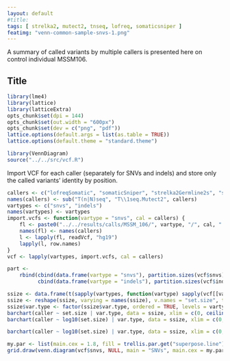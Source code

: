 ```yaml
---
layout: default
#title: 
tags: [ strelka2, mutect2, tnseq, lofreq, somaticsniper ]
featimg: "venn-common-sample-snvs-1.png"
---
```


A summary of called variants by multiple callers is presented here on control individual MSSM106.

## Title

```r
library(lme4)
library(lattice)
library(latticeExtra)
opts_chunk$set(dpi = 144)
opts_chunk$set(out.width = "600px")
opts_chunk$set(dev = c("png", "pdf"))
lattice.options(default.args = list(as.table = TRUE))
lattice.options(default.theme = "standard.theme")
```

```r
library(VennDiagram)
source("../../src/vcf.R")
```

Import VCF for each caller (separately for SNVs and indels) and store only the called variants' identity by position.

```r
callers <- c("lofreqSomatic", "somaticSniper", "strelka2Germline2s", "strelka2Somatic", "TNseq")
names(callers) <- sub("T(n|N)seq", "T\\1seq.Mutect2", callers)
vartypes <- c("snvs", "indels")
names(vartypes) <- vartypes
import.vcfs <- function(vartype = "snvs", cal = callers) {
    fl <- paste0("../../results/calls/MSSM_106/", vartype, "/", cal, ".vcf.gz")
    names(fl) <- names(callers)
    l <- lapply(fl, readVcf, "hg19")
    lapply(l, row.names)
}
vcf <- lapply(vartypes, import.vcfs, cal = callers)
```

```r
part <-
    rbind(cbind(data.frame(vartype = "snvs"), partition.sizes(vcf$snvs)),
          cbind(data.frame(vartype = "indels"), partition.sizes(vcf$indels)))
```

```r
ssize <- data.frame(t(sapply(vartypes, function(vartype) sapply(vcf[[vartype]], length))))
ssize <- reshape(ssize, varying = names(ssize), v.names = "set.size", timevar = "caller", times = names(ssize), direction = "long", idvar = "var.type", ids = vartypes)
ssize$var.type <- factor(ssize$var.type, ordered = TRUE, levels = vartypes)
barchart(caller ~ set.size | var.type, data = ssize, xlim = c(0, ceiling(max(ssize$set.size) / 1e6) * 1e6))
barchart(caller ~ log10(set.size) | var.type, data = ssize, xlim = c(0, 7))
```

```r
barchart(caller ~ log10(set.size) | var.type, data = ssize, xlim = c(0, 7))[1]
```

```r
my.par <- list(main.cex = 1.8, fill = trellis.par.get("superpose.line")$col[seq_along(callers)], col = "gray", cat.cex = 1.4)
grid.draw(venn.diagram(vcf$snvs, NULL, main = "SNVs", main.cex = my.par$main.cex, fill = my.par$fill, col = my.par$col, cat.cex = my.par$cat.cex))
```

